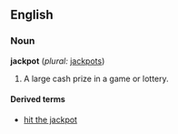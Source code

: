 ==English==

===Noun===
'''jackpot'''  (''plural:'' [[jackpots]])
# A large cash prize in a game or lottery.

====Derived terms====
*[[hit the jackpot]]